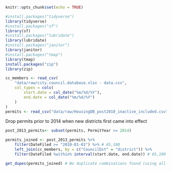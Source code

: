 ```r
knitr::opts_chunk$set(echo = TRUE)
```
```r
#install.packages("tidyverse")
library(tidyverse)
#install.packages("sf")
library(sf)
#install.packages("lubridate")
library(lubridate)
#install.packages("janitor")
library(janitor)
#install.packages("tmap")
library(tmap)
install.packages("zip")
library(zip)
```


```r
cc_members <- read_csv(
    "data/raw/city.council.database.xlsx - data.csv",
    col_types = cols(
        start.date = col_date("%m/%d/%Y"),
        end.date = col_date("%m/%d/%Y")
    )
)
permits <- read_csv("data/raw/HousingDB_post2010_inactive_included.csv")
```

Drop permits prior to 2014 when new districts first came into effect
```r
post_2013_permits<- subset(permits, PermitYear >= 2014)

permits_joined <- post_2013_permits %>%
    filter(DateFiled >= "2010-01-01") %>% # 65,100
    left_join(cc_members, by = c("CouncilDst" = "district")) %>%
    filter(DateFiled %within% interval(start.date, end.date)) # 65,100

get_dupes(permits_joined) # No duplicate combinations found (using all cols)
```

